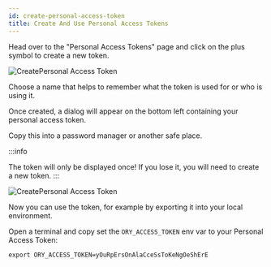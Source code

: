 ```yaml
---
id: create-personal-access-token
title: Create And Use Personal Access Tokens
---
```


Head over to the "Personal Access Tokens" page and click on the plus symbol to
create a new token.

![CreatePersonal Access Token](../images/get-started/pat-create.png)

Choose a name that helps to remember what the token is used for or who is using
it.

Once created, a dialog will appear on the bottom left containing your personal
access token.

Copy this into a password manager or another safe place.

:::info

The token will only be displayed once! If you lose it, you will need to create a
new token. :::

![CreatePersonal Access Token](../images/get-started/pat-ready.png)

Now you can use the token, for example by exporting it into your local
environment.

Open a terminal and copy set the `ORY_ACCESS_TOKEN` env var to your Personal
Access Token:

```shell
export ORY_ACCESS_TOKEN=yOuRpErsOnAlaCceSsToKeNgOeShErE
```
